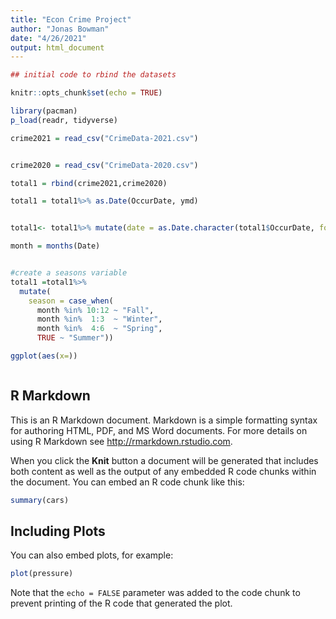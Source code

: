 ```yaml
---
title: "Econ Crime Project"
author: "Jonas Bowman"
date: "4/26/2021"
output: html_document
---
```


```r

## initial code to rbind the datasets

knitr::opts_chunk$set(echo = TRUE)

library(pacman)
p_load(readr, tidyverse)

crime2021 = read_csv("CrimeData-2021.csv")


crime2020 = read_csv("CrimeData-2020.csv")

total1 = rbind(crime2021,crime2020)

total1 = total1%>% as.Date(OccurDate, ymd)


total1<- total1%>% mutate(date = as.Date.character(total1$OccurDate, format = "%m/%d/%Y")) 

month = months(Date)


#create a seasons variable
total1 =total1%>%
  mutate(
    season = case_when(
      month %in% 10:12 ~ "Fall",
      month %in%  1:3  ~ "Winter",
      month %in%  4:6  ~ "Spring",
      TRUE ~ "Summer"))

ggplot(aes(x=))



```





## R Markdown

This is an R Markdown document. Markdown is a simple formatting syntax for authoring HTML, PDF, and MS Word documents. For more details on using R Markdown see <http://rmarkdown.rstudio.com>.

When you click the **Knit** button a document will be generated that includes both content as well as the output of any embedded R code chunks within the document. You can embed an R code chunk like this:

```r
summary(cars)
```

## Including Plots

You can also embed plots, for example:

```r
plot(pressure)
```

Note that the `echo = FALSE` parameter was added to the code chunk to prevent printing of the R code that generated the plot.
